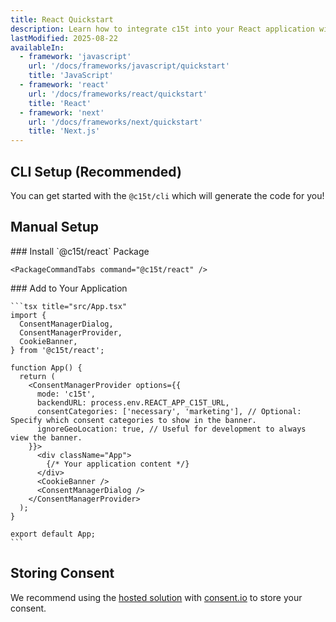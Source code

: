 ```yaml
---
title: React Quickstart
description: Learn how to integrate c15t into your React application with this step-by-step guide. We'll cover installation, configuration, and basic usage.
lastModified: 2025-08-22
availableIn:
  - framework: 'javascript'
    url: '/docs/frameworks/javascript/quickstart'
    title: 'JavaScript'
  - framework: 'react'
    url: '/docs/frameworks/react/quickstart'
    title: 'React'
  - framework: 'next'
    url: '/docs/frameworks/next/quickstart'
    title: 'Next.js'
---
```


## CLI Setup (Recommended)

You can get started with the `@c15t/cli` which will generate the code for you!

<PackageCommandTabs command="@c15t/cli generate" />

## Manual Setup

<Steps>
  <Step>
    ### Install `@c15t/react` Package

    <PackageCommandTabs command="@c15t/react" />
  </Step>

  <Step>
    ### Add to Your Application

    ```tsx title="src/App.tsx"
    import { 
      ConsentManagerDialog,
      ConsentManagerProvider,
      CookieBanner,
    } from '@c15t/react';

    function App() {
      return (
        <ConsentManagerProvider options={{  
          mode: 'c15t', 
          backendURL: process.env.REACT_APP_C15T_URL,
          consentCategories: ['necessary', 'marketing'], // Optional: Specify which consent categories to show in the banner. 
          ignoreGeoLocation: true, // Useful for development to always view the banner.
        }}>
          <div className="App">
            {/* Your application content */}
          </div>
          <CookieBanner />
          <ConsentManagerDialog />
        </ConsentManagerProvider>
      );
    }

    export default App;
    ```
  </Step>
</Steps>

## Storing Consent

We recommend using the [hosted solution](/docs/frameworks/react/storing-consent/hosted) with [consent.io](https://consent.io) to store your consent.
